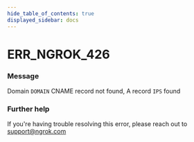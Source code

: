 ```yaml
---
hide_table_of_contents: true
displayed_sidebar: docs
---
```



# ERR_NGROK_426

### Message

Domain `DOMAIN` CNAME record not found, A record `IPS` found

### Further help

If you're having trouble resolving this error, please reach out to [support@ngrok.com](mailto:support@ngrok.com?subject=Help%20with%20ERR_NGROK_426)

<ErrorDetails error="err_ngrok_426" />
